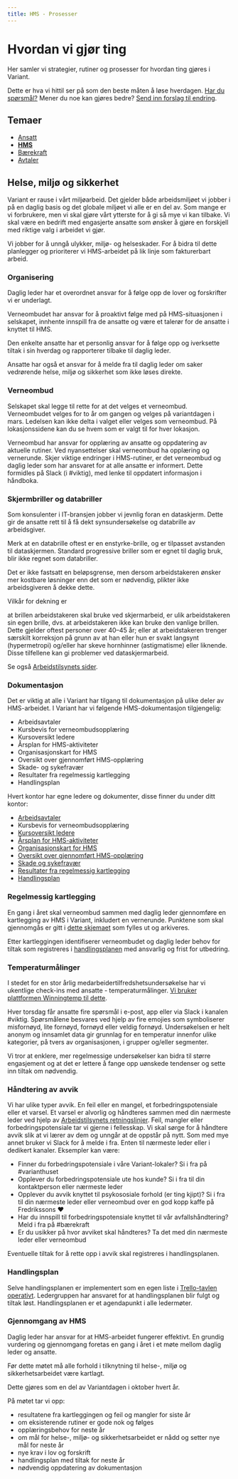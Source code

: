 ```yaml
---
title: HMS - Prosesser
---
```


# Hvordan vi gjør ting

Her samler vi strategier, rutiner og prosesser for hvordan ting gjøres i Variant.

Dette er hva vi hittil ser på som den beste måten å løse hverdagen. [Har du spørsmål?](https://github.com/varianter/handbook/issues) Mener du noe kan gjøres bedre? [Send inn forslag til endring](https://help.github.com/articles/editing-files-in-your-repository/).

## Temaer

- [Ansatt](./prosesser-ansatt)
- [**HMS**](./prosesser-hms)
- [Bærekraft](./prosesser-baerekraft)
- [Avtaler](./prosesser-avtaler)

## Helse, miljø og sikkerhet

Variant er rause i vårt miljøarbeid. Det gjelder både arbeidsmiljøet vi jobber i på en daglig basis og det globale miljøet vi alle er en del av. Som mange er vi forbrukere, men vi skal gjøre vårt ytterste for å gi så mye vi kan tilbake. Vi skal være en bedrift med engasjerte ansatte som ønsker å gjøre en forskjell med riktige valg i arbeidet vi gjør.

Vi jobber for å unngå ulykker, miljø- og helseskader. For å bidra til dette planlegger og prioriterer vi HMS-arbeidet på lik linje som fakturerbart arbeid.

### Organisering

Daglig leder har et overordnet ansvar for å følge opp de lover og forskrifter vi er underlagt.

Verneombudet har ansvar for å proaktivt følge med på HMS-situasjonen i selskapet, innhente innspill fra de ansatte og være et talerør for de ansatte i knyttet til HMS.

Den enkelte ansatte har et personlig ansvar for å følge opp og iverksette tiltak i sin hverdag og rapporterer tilbake til daglig leder.

Ansatte har også et ansvar for å melde fra til daglig leder om saker vedrørende helse, miljø og sikkerhet som ikke løses direkte.

### Verneombud

Selskapet skal legge til rette for at det velges et verneombud. Verneombudet velges for to år om gangen og velges på variantdagen i mars. Ledelsen kan ikke delta i valget eller velges som verneombud. På lokasjonssidene kan du se hvem som er valgt til for hver lokasjon.

Verneombud har ansvar for opplæring av ansatte og oppdatering av aktuelle rutiner. Ved nyansettelser skal verneombud ha opplæring og vernerunde. Skjer viktige endringer i HMS-rutiner, er det verneombud og daglig leder som har ansvaret for at alle ansatte er informert. Dette formidles på Slack (i #viktig), med lenke til oppdatert informasjon i håndboka.

### Skjermbriller og databriller

Som konsulenter i IT-bransjen jobber vi jevnlig foran en dataskjerm. Dette gir de ansatte rett til å få dekt synsundersøkelse og databrille av arbeidsgiver.

Merk at en databrille oftest er en enstyrke-brille, og er tilpasset avstanden til dataskjermen. Standard progressive briller som er egnet til daglig bruk, blir ikke regnet som databriller.

Det er ikke fastsatt en beløpsgrense, men dersom arbeidstakeren ønsker mer kostbare løsninger enn det som er nødvendig, plikter ikke arbeidsgiveren å dekke dette.

Vilkår for dekning er

at brillen arbeidstakeren skal bruke ved skjermarbeid, er ulik arbeidstakeren sin egen brille, dvs. at arbeidstakeren ikke kan bruke den vanlige brillen. Dette gjelder oftest personer over 40–45 år; eller
at arbeidstakeren trenger særskilt korreksjon på grunn av at han eller hun er svakt langsynt (hypermetropi) og/eller har skeve hornhinner (astigmatisme) eller liknende. Disse tilfellene kan gi problemer ved dataskjermarbeid.

Se også [Arbeidstilsynets sider](https://www.arbeidstilsynet.no/tema/ergonomi/arbeid-ved-dataskjerm/synsundersoking-og-databriller/).

### Dokumentasjon

Det er viktig at alle i Variant har tilgang til dokumentasjon på ulike deler av HMS-arbeidet. I Variant har vi følgende HMS-dokumentasjon tilgjengelig:

- Arbeidsavtaler
- Kursbevis for verneombudsopplæring
- Kursoversikt ledere
- Årsplan for HMS-aktiviteter
- Organisasjonskart for HMS
- Oversikt over gjennomført HMS-opplæring
- Skade- og sykefravær
- Resultater fra regelmessig kartlegging
- Handlingsplan

Hvert kontor har egne ledere og dokumenter, disse finner du under ditt kontor:

- [Arbeidsavtaler](https://varianttrh.sharepoint.com/Delte%20dokumenter/Forms/AllItems.aspx?viewpath=%2FDelte%20dokumenter%2FForms%2FAllItems%2Easpx&newTargetListUrl=%2FDelte%20dokumenter&viewid=3370557d%2D1740%2D4ec2%2D9d5c%2D6d34dad352f6&id=%2FDelte%20dokumenter%2FAnsatte)
- Kursbevis for verneombudsopplæring
- [Kursoversikt ledere](https://varianttrh.sharepoint.com/Delte%20dokumenter/Forms/AllItems.aspx?viewpath=%2FDelte%20dokumenter%2FForms%2FAllItems%2Easpx&id=%2FDelte%20dokumenter%2FVariant%20Trondheim%2FHMS%2FKursbevis&viewid=3370557d%2D1740%2D4ec2%2D9d5c%2D6d34dad352f6)
- [Årsplan for HMS-aktiviteter](https://varianttrh.sharepoint.com/:b:/r/Delte%20dokumenter/B%C3%A6rekraft/Utfylte%20dokumenter/Kartlegging%202020/1948%20-%20HMS+aktivitetsplan.pdf?csf=1&web=1&e=qzg4et)
- [Organisasjonskart for HMS](https://varianttrh.sharepoint.com/:b:/r/Delte%20dokumenter/B%C3%A6rekraft/Utfylte%20dokumenter/Kartlegging%202020/Organisasjonskart.pdf?csf=1&web=1&e=hfya1I)
- [Oversikt over gjennomført HMS-opplæring](https://varianttrh.sharepoint.com/:x:/r/Delte%20dokumenter/HMS/HMS-signering.xlsx?d=w31101deb83424bd984eaeaaf2124592c&csf=1&web=1&e=omWpr2)
- [Skade og sykefravær](https://medium.com/variant-as/tagged/results)
- [Resultater fra regelmessig kartlegging](https://varianttrh.sharepoint.com/:b:/r/Delte%20dokumenter/HMS/Risikokartlegging%20med%20tiltak.pdf?csf=1&web=1&e=ZsZLPs)
- [Handlingsplan](https://trello.com/b/DQX0sirR/operativt)

### Regelmessig kartlegging

En gang i året skal verneombud sammen med daglig leder gjennomføre en kartlegging av HMS i Variant, inkludert en vernerunde. Punktene som skal gjennomgås er gitt i [dette skjemaet](https://varianttrh.sharepoint.com/:b:/r/Delte%20dokumenter/HMS/Risikokartlegging%20med%20tiltak.pdf?csf=1&web=1&e=iHk7nD) som fylles ut og arkiveres.

Etter kartleggingen identifiserer verneombudet og daglig leder behov for tiltak som registreres i [handlingsplanen](https://trello.com/b/DQX0sirR/operativt) med ansvarlig og frist for utbedring.

### Temperaturmålinger

I stedet for en stor årlig medarbeidertilfredshetsundersøkelse har vi ukentlige
check-ins med ansatte - temperaturmålinger.
[Vi bruker plattformen Winningtemp til dette](https://winningtemp.no/).

Hver torsdag får ansatte fire spørsmål i e-post, app eller via Slack i kanalen
#viktig. Spørsmålene besvares ved hjelp av fire emojies som symboliserer
misfornøyd, lite fornøyd, fornøyd eller veldig fornøyd. Undersøkelsen er helt
anonym og innsamlet data gir grunnlag for en temperatur innenfor ulike
kategorier, på tvers av organisasjonen, i grupper og/eller segmenter.

Vi tror at enklere, mer regelmessige undersøkelser kan bidra til større
engasjement og at det er lettere å fange opp uønskede tendenser og sette inn
tiltak om nødvendig.

### Håndtering av avvik

Vi har ulike typer avvik. En feil eller en mangel, et forbedringspotensiale eller et varsel. Et varsel er alvorlig og håndteres sammen med din nærmeste leder ved hjelp av [Arbeidstilsynets retningslinjer](https://www.arbeidstilsynet.no/tema/varsling/Slik-kan-du-varsle-om-kritikkverdige-forhold). Feil, mangler eller forbedringspotensiale tar vi gjerne i fellesskap. Vi skal sørge for å håndtere avvik slik at vi lærer av dem og unngår at de oppstår på nytt. Som med mye annet bruker vi Slack for å melde i fra. Enten til nærmeste leder eller i dedikert kanaler. Eksempler kan være:

- Finner du forbedringspotensiale i våre Variant-lokaler? Si i fra på #varianthuset
- Opplever du forbedringspotensiale ute hos kunde? Si i fra til din kontaktperson eller nærmeste leder
- Opplever du avvik knyttet til psykososiale forhold (er ting kjipt)? Si i fra til din nærmeste leder eller verneombud over en god kopp kaffe på Fredrikssons ❤️
- Har du innspill til forbedringspotensiale knyttet til vår avfallshåndtering? Meld i fra på #bærekraft
- Er du usikker på hvor avviket skal håndteres? Ta det med din nærmeste leder eller verneombud

Eventuelle tiltak for å rette opp i avvik skal registreres i handlingsplanen.

### Handlingsplan

Selve handlingsplanen er implementert som en egen liste i [Trello-tavlen operativt](https://trello.com/b/DQX0sirR/operativt). Ledergruppen har ansvaret for at handlingsplanen blir fulgt og tiltak løst. Handlingsplanen er et agendapunkt i alle ledermøter.

### Gjennomgang av HMS

Daglig leder har ansvar for at HMS-arbeidet fungerer effektivt. En grundig vurdering og gjennomgang foretas en gang i året i et møte mellom daglig leder og ansatte.

Før dette møtet må alle forhold i tilknytning til helse-, miljø og sikkerhetsarbeidet være kartlagt.

Dette gjøres som en del av Variantdagen i oktober hvert år.

På møtet tar vi opp:

- resultatene fra kartleggingen og feil og mangler for siste år
- om eksisterende rutiner er gode nok og følges
- opplæringsbehov for neste år
- om mål for helse-, miljø- og sikkerhetsarbeidet er nådd og setter nye mål for neste år
- nye krav i lov og forskrift
- handlingsplan med tiltak for neste år
- nødvendig oppdatering av dokumentasjon
